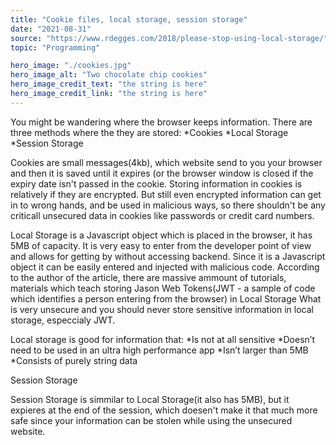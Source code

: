---
title: "Cookie files, local storage, session storage"
date: "2021-08-31"
source: "https://www.rdegges.com/2018/please-stop-using-local-storage/"
topic: "Programming"

hero_image: "./cookies.jpg"
hero_image_alt: "Two chocolate chip cookies"
hero_image_credit_text: "the string is here"
hero_image_credit_link: "the string is here"
---
You might be wandering where the browser keeps information.
There are three methods where the they are stored:
*Cookies
*Local Storage
*Session Storage

Cookies are small messages(4kb), which website send to you your 
browser and then it is saved until it expires (or the browser window is closed
if the expiry date isn't passed in the cookie. Storing information in
cookies is relatively if they are encrypted. But still even encrypted
information can get in to wrong hands, and be used in malicious ways, 
so there shouldn't be any criticall unsecured data in cookies like passwords
or credit card numbers.

Local Storage is a Javascript object which is placed in the browser, it
has 5MB of capacity. It is very easy to enter from the developer point of 
view and allows for getting by without accessing backend. Since it is
a Javascript object it can be easily entered and injected with malicious 
code. According to the author of the article, there are massive ammount of 
tutorials, materials which teach storing Jason Web Tokens(JWT - a sample of
code which identifies a person entering from the browser) in Local Storage
What is very unsecure and you should never store sensitive information in
local storage, especcialy JWT.

Local storage is good for information that:
*Is not at all sensitive
*Doesn’t need to be used in an ultra high performance app
*Isn’t larger than 5MB
*Consists of purely string data

Session Storage

Session Storage is simmilar to Local Storage(it also has 5MB), but it expieres at
the end of the session, which doesen't make it that much more safe
since your information can be stolen while using the unsecured website.


